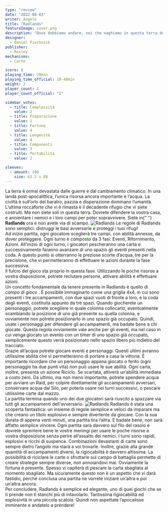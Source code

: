 ```yaml
---
type: "review"
date: "2022-08-03"
writer: Angelo
title: "Radlands"
featureImage: cover.png
description: "Dove dobbiamo andare, noi che vaghiamo in questa terra devastata, in cerca di una versione migliore di noi stessi?"
designer:
  - Daniel Piechnick
publisher:
  - Roxley
mechanisms:
  - Carte

score: 8
playing_time: 20min
playing_time_official: 20-40min
weight: 2
player_count: 2
player_count_official: "2"

sidebar_votes:
  - title: Complessità
    value: 2
  - title: Preparazione
    value: 1
  - title: Fortuna
    value: 4
  - title: Longevità
    value: 4
  - title: Componenti
    value: 3
  - title: Portabilità
    value: 2

sleeves:
  - amount: 100
    size: 63.5 x 88
---
```


<Setting>
  La terra è ormai devastata dalle guerre e dal cambiamento climatico. In una
  landa post-apocalittica, l’unica risorsa ancora importante è l’acqua. La
  civiltà è sull’orlo del baratro, pazzia e disperazione dominano l’umanità.
  L’ultima roccaforte che vi è rimasta è il decadente rifugio che vi siete
  costruiti. Ma non siete soli in questa terra. Dovrete difendere la vostra
  casa, e annientare i nemici e i loro campi per poter sopravvivere. Siete in{" "}
  <strong>Radlands</strong> ora e non avete via di scampo.
</Setting>

<img src="./game1.jpg" alt="Radlands" />

<Rules>
  Le regole di Radlands sono semplici: distruggi le basi avversarie e proteggi i
  tuoi rifugi!
  <br />
  Ad inizio partita, ogni giocatore sceglierà tre campi, con abilità annesse, da
  dover proteggere. Ogni turno è composto da 3 fasi: Eventi, Rifornimento,
  Azioni. All’inizio di ogni turno, i giocatori pescheranno una carta e
  successivamente faranno avanzare di uno spazio gli eventi presenti nella coda.
  A questo punto si otterranno le preziose scorte d’acqua, tre per la
  precisione, che vi permetteranno di effettuare le azioni durante la fase
  successiva.
  <br />
  Il fulcro del gioco sta proprio in questa fase. Utilizzando le poche risorse a
  vostra disposizione, potrete reclutare persone, attivare abilità e effettuare
  azioni. <br />
  Un concetto fondamentale da tenere presente in Radlands è quello di <em>
    campo di gioco
  </em>. È possibile immaginarlo come una griglia 4x4, in cui sono presenti i tre
  accampamenti, con due spazi vuoti di fronte a loro, e la coda degli eventi, costituita
  appunto da tre spazi. Quando giocherete un personaggio, potrete scegliere in quale
  colonna collocarlo, eventualmente scambiando la posizione di uno già presente su
  quella colonna, e ovviamente non potrete posizionarlo in uno spazio già occupato.
  Quindi, usate i personaggi per difendere gli accampamenti, ma badate bene a chi
  giocate. Questa regola ovviamente vale anche per gli eventi, ma nel caso in cui
  venga giocato un evento con un timer di uno spazio già occupato, semplicemente
  questo verrà posizionato nello spazio libero più indietro del tracciato.
  <br />
  Grazie all’acqua potrete giocare eventi e personaggi. Questi ultimi avranno utilissime
  abilità che vi permetteranno di portare a casa la vittoria. È importante ricordare
  che un personaggio appena giocato o ferito (ogni personaggio ha due punti vita)
  non può usare le sue abilità. Ogni carta, inoltre, presenta un azione Riciclo.
  Se scartata, attiverà un’abilità immediata a costo zero. Da ultimo, ma non meno
  importante, potrete spendere acqua per avviare un Raid, per colpire direttamente
  gli accampamenti avversari, conservare acqua dal Silo, per poterla usare nei turni
  successivi, o pescare utilissime carte dal mazzo.
  <br />
  La partita termina quando uno dei due giocatori sarà riuscito a spazzare via tutti
  gli accampamenti dell'avversario.
</Rules>

<img src="./game2.jpg" alt="Radlands" />

<Feedback>
  Radlands è stata una scoperta fantastica: un insieme di regole semplice e
  veloci da imparare ma che creano un titolo esplosivo e sempre divertente da
  giocare. Con la sua durata di appena venti minuti, una partita tira l’altra. E
  badate bene, non sarà affatto semplice vincere. Ogni partita sarà davvero sul
  filo del rasoio e dovrete spremere bene le vostre meningi per usare le poche
  risorse a vostra disposizione senza perire all’assalto dei nemici. I turni
  sono rapidi, esplosivi e ricchi di suspence. Combinazioni devastanti di carte
  sono sempre dietro l’angolo ma starà a voi trovarle. Inoltre, grazie alla
  grande quantità di accampamenti diversi, la rigiocabilità è davvero altissima.
  La possibilità di riciclare le carte o sfruttarle sul campo di battaglia
  permette di creare strategie sempre diverse, non annoiandovi mai. Ovviamente
  la fortuna è presente. Spesso vi capiterà di pescare la carta sbagliata al
  momento sbagliato. Ma sicuramente questo non è un aspetto che vi darà
  fastidio, perché conclusa una partita ne vorrete iniziare un’altra e poi
  un’altra ancora. <br />
  Per concludere, Radlands è semplice ed elegante, uno di quei giochi che se ti prende
  non ti stanchi più di intavolarlo. Tantissima rigiocabilità ed esplosività in una
  piccola scatola. Quindi non aspettate l’apocalisse imminente e andatelo a prendere!
</Feedback>

<Instagram id="Cgyyns9DcRh" />
